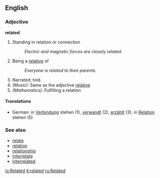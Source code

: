 ==English==

===Adjective===
'''related'''
# Standing in relation or connection
#:''Electric and magnetic forces are closely related.''
# Being a [[relative]] of 
#:''Everyone is related to their parents.''
# Narrated; told.
# ''(Music):'' Same as the adjective [[relative]]
# ''(Mathematics):'' Fulfilling a relation

====Translations====
*German: in [[Verbindung]] stehen (1), [[verwandt]] (2), [[erzählt]] (3), in [[Relation]] stehen (5)

===See also===
*[[relate]]
*[[relation]]
*[[relationship]]
*[[interrelate]]
*[[interrelated]]

[[io:Related]]
[[it:related]]
[[ru:Related]]
